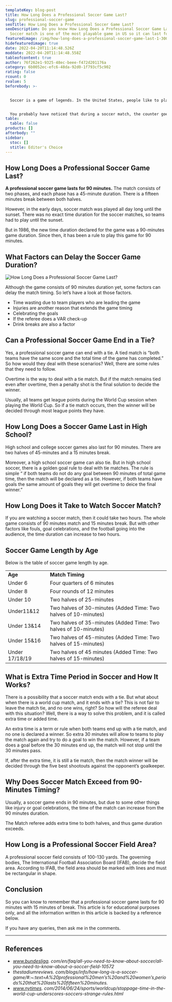 ```yaml
---
templateKey: blog-post
title: How Long Does a Professional Soccer Game Last?
slug: professional-soccer-game
seoTitle: How Long Does a Professional Soccer Game Last?
seoDescription: Do you know How Long Does a Professional Soccer Game Last?
  Soccer match is one of the most playable game in US so it can last for...
featuredimage: /img/how-long-does-a-professional-soccer-game-last-1-300x169.jpg
hidefeaturedimage: true
date: 2022-04-20T11:14:48.526Z
moddate: 2022-04-20T11:14:48.558Z
tableofcontent: true
author: 76f262e1-9325-48ec-beee-f472d201176a
category: 6b0052ec-efc6-48da-92d0-1f793cf5c902
rating: false
rcount: 0
rvalue: 5
beforebody: >-
  

  Soccer is a game of legends. In the United States, people like to play and watch a soccer game with family and friends. But **how long does a professional soccer game last?** If you are a person who is looking for an answer to this question, then you are at the right website.


  You probably have noticed that during a soccer match, the counter goes downward instead of upward, like in NHL and NFL games. So this is the difference between soccer and a **[football game](https://howlongdoeslast.info/football-game/)**.
table:
  table: false
products: []
afterbody: ""
sidebar:
  stoc: []
  stitle: Editor's Choice
---
```

## How Long Does a Professional Soccer Game Last?

**A professional soccer game lasts for 90 minutes.** The match consists of two phases, and each phase has a 45-minute duration. There is a fifteen minutes break between both halves.

However, in the early days, soccer match was played all day long until the sunset. There was no exact time duration for the soccer matches, so teams had to play until the sunset.

But in 1986, the new time duration declared for the game was a 90-minutes game duration. Since then, it has been a rule to play this game for 90 minutes.

## What Factors can Delay the Soccer Game Duration?

![How Long Does a Professional Soccer Game Last?](/img/how-long-does-a-professional-soccer-game-last-1-300x169.jpg "How Long Does a Professional Soccer Game Last?")

Although the game consists of 90 minutes duration yet, some factors can delay the match timing. So let’s have a look at those factors.

* Time wasting due to team players who are leading the game
* Injuries are another reason that extends the game timing
* Celebrating the goals
* If the referee does a VAR check-up
* Drink breaks are also a factor

## Can a Professional Soccer Game End in a Tie?

Yes, a professional soccer game can end with a tie. A tied match is “both teams have the same score and the total time of the game has completed.” So how would they deal with these scenarios? Well, there are some rules that they need to follow.

Overtime is the way to deal with a tie match. But if the match remains tied even after overtime, then a penalty shot is the final solution to decide the winner.

Usually, all teams get league points during the World Cup session when playing the World Cup. So if a tie match occurs, then the winner will be decided through most league points they have.

## How Long Does a Soccer Game Last in High School?

High school and college soccer games also last for 90 minutes. There are two halves of 45-minutes and a 15 minutes break.

Moreover, a high school soccer game can also tie. But in high school soccer, there is a golden goal rule to deal with tie matches. The rule is simple “ if both teams do not do any goal between 90 minutes of total game time, then the match will be declared as a tie. However, if both teams have goals the same amount of goals they will get overtime to deice the final winner.”

## How Long Does it Take to Watch Soccer Match?

If you are watching a soccer match, then it could take two hours. The whole game consists of 90 minutes match and 15 minutes break. But with other factors like fouls, goal celebrations, and the football going into the audience, the time duration can increase to two hours.

## Soccer Game Length by Age

Below is the table of soccer game length by age.

|                |                                                                 |
| -------------- | --------------------------------------------------------------- |
| **Age**        | **Match Timing**                                                |
| Under 6        | Four quarters of 6 minutes                                      |
| Under 8        | Four rounds of 12 minutes                                       |
| Under 10       | Two halves of 25-minutes                                        |
| Under11&12     | Two halves of 30-minutes (Added Time: Two halves of 10-minutes) |
| Under 13&14    | Two halves of 35-minutes (Added Time: Two halves of 10-minutes) |
| Under 15&16    | Two halves of 45-minutes (Added Time: Two halves of 15-minutes) |
| Under 17/18/19 | Two halves of 45 minutes (Added Time: Two halves of 15-minutes) |

## What is Extra Time Period in Soccer and How It Works?

There is a possibility that a soccer match ends with a tie. But what about when there is a world cup match, and it ends with a tie? This is not fair to leave the match tie, and no one wins, right? So how will the referee deal with this situation? Well, there is a way to solve this problem, and it is called extra time or added time.

An extra time is a term or rule when both teams end up with a tie match, and no one is declared a winner. So extra 30 minutes will allow to teams to play the match again and try to do a goal to win the match. However, if a team does a goal before the 30 minutes end up, the match will not stop until the 30 minutes pass.

If, after the extra time, it is still a tie match, then the match winner will be decided through the five best shootouts against the opponent’s goalkeeper.

## Why Does Soccer Match Exceed from 90-Minutes Timing?

Usually, a soccer game ends in 90 minutes, but due to some other things like injury or goal celebrations, the time of the match can increase from the 90 minutes duration.

The Match referee adds extra time to both halves, and thus game duration exceeds.

## How Long is a Professional Soccer Field Area?

A professional soccer field consists of 100-130 yards. The governing bodies, The International Football Association Board (IFAB), decide the field area. According to IFAB, the field area should be marked with lines and must be rectangular in shape.

## Conclusion

So you can know to remember that a professional soccer game lasts for 90 minutes with 15 minutes of break. This article is for educational purposes only, and all the information written in this article is backed by a reference below.

If you have any queries, then ask me in the comments.

- - -

## References

* *www.bundesliga. com/en/faq/all-you-need-to-know-about-soccer/all-you-need-to-know-about-a-soccer-field-10572*
* *thestadiumreviews. com/blogs/info/how-long-is-a-soccer-game/#:~:text=A%20professional%20men’s%20and%20women’s,periods%20that%20lasts%20fifteen%20minutes.*
* *www.nytimes. com/2014/06/24/sports/worldcup/stoppage-time-in-the-world-cup-underscores-soccers-strange-rules.html*